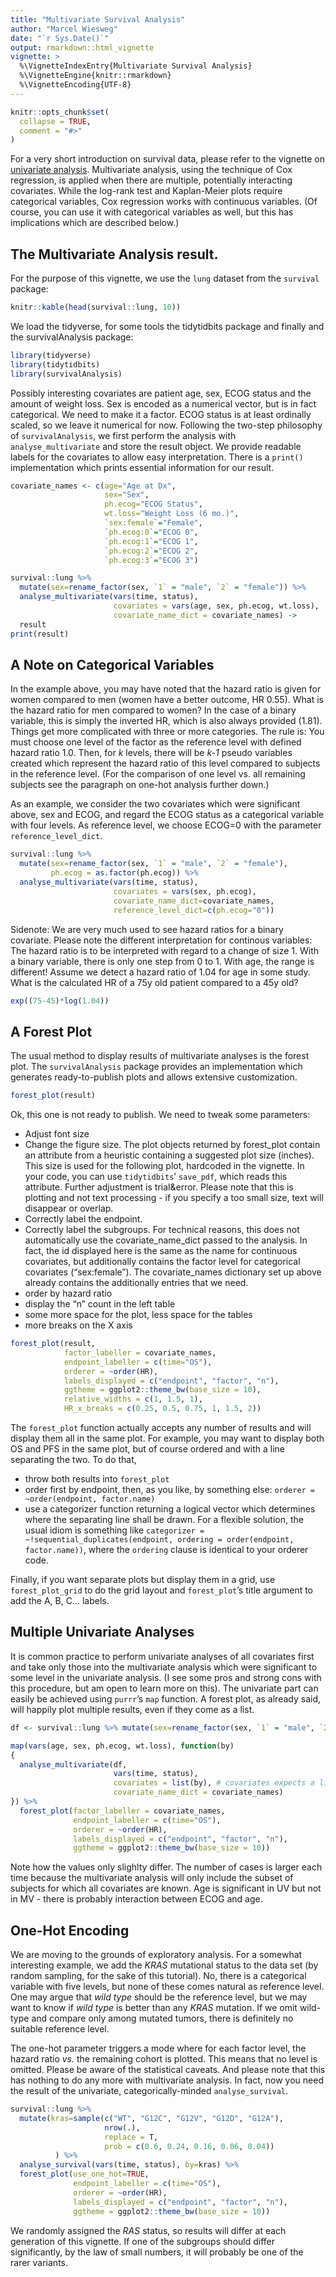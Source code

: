 ```yaml
---
title: "Multivariate Survival Analysis"
author: "Marcel Wiesweg"
date: "`r Sys.Date()`"
output: rmarkdown::html_vignette
vignette: >
  %\VignetteIndexEntry{Multivariate Survival Analysis}
  %\VignetteEngine{knitr::rmarkdown}
  %\VignetteEncoding{UTF-8}
---
```


```r
knitr::opts_chunk$set(
  collapse = TRUE,
  comment = "#>"
)
```

For a very short introduction on survival data, please refer to the vignette on [univariate analysis](univariate.html).
Multivariate analysis, using the technique of Cox regression, is applied when there are multiple, potentially interacting covariates. While the log-rank test and Kaplan-Meier plots require categorical variables, Cox regression works with continuous variables. (Of course, you can use it with categorical variables as well, but this has implications which are described below.)

## The Multivariate Analysis result.

For the purpose of this vignette, we use the `lung` dataset from the `survival` package:

```r
knitr::kable(head(survival::lung, 10))
```

We load the tidyverse, for some tools the tidytidbits package and finally and the survivalAnalysis package:

```r
library(tidyverse)
library(tidytidbits)
library(survivalAnalysis)
```

Possibly interesting covariates are patient age, sex, ECOG status and the amount of weight loss. Sex is encoded as a numerical vector, but is in fact categorical. We need to make it a factor. ECOG status is at least ordinally scaled, so we leave it numerical for now.
Following the two-step philosophy of `survivalAnalysis`, we first perform the analysis with `analyse_multivariate` and store the result object. We provide readable labels for the covariates to allow easy interpretation. There is a `print()` implementation which prints essential information for our result.

```r
covariate_names <- c(age="Age at Dx",
                     sex="Sex",
                     ph.ecog="ECOG Status",
                     wt.loss="Weight Loss (6 mo.)",
                     `sex:female`="Female",
                     `ph.ecog:0`="ECOG 0",
                     `ph.ecog:1`="ECOG 1",
                     `ph.ecog:2`="ECOG 2",
                     `ph.ecog:3`="ECOG 3")

survival::lung %>%
  mutate(sex=rename_factor(sex, `1` = "male", `2` = "female")) %>%
  analyse_multivariate(vars(time, status),
                       covariates = vars(age, sex, ph.ecog, wt.loss),
                       covariate_name_dict = covariate_names) ->
  result
print(result)
```


## A Note on Categorical Variables

In the example above, you may have noted that the hazard ratio is given for women compared to men (women have a better outcome, HR 0.55). What is the hazard ratio for men compared to women? In the case of a binary variable, this is simply the inverted HR, which is also always provided (1.81). Things get more complicated with three or more categories. The rule is: You must choose one level of the factor as the reference level with defined hazard ratio 1.0. Then, for *k* levels, there will be *k-1* pseudo variables created which represent the hazard ratio of this level compared to subjects in the reference level. (For the comparison of one level vs. all remaining subjects see the paragraph on one-hot analysis further down.)  

As an example, we consider the two covariates which were significant above, sex and ECOG, and regard the ECOG status as a categorical variable with four levels. As reference level, we choose ECOG=0 with the parameter `reference_level_dict`.

```r
survival::lung %>%
  mutate(sex=rename_factor(sex, `1` = "male", `2` = "female"),
         ph.ecog = as.factor(ph.ecog)) %>%
  analyse_multivariate(vars(time, status),
                       covariates = vars(sex, ph.ecog),
                       covariate_name_dict=covariate_names,
                       reference_level_dict=c(ph.ecog="0"))
```

Sidenote: We are very much used to see hazard ratios for a binary covariate. Please note the different interpretation for continous variables: The hazard ratio is to be interpreted with regard to a change of size 1. With a binary variable, there is only one step from 0 to 1. With age, the range is different! Assume we detect a hazard ratio of 1.04 for age in some study. What is the calculated HR of a 75y old patient compared to a 45y old? 
```r
exp((75-45)*log(1.04)) 
```

## A Forest Plot

The usual method to display results of multivariate analyses is the forest plot. The `survivalAnalysis` package provides an implementation which generates ready-to-publish plots and allows extensive customization.

```r
forest_plot(result)
```

Ok, this one is not ready to publish. We need to tweak some parameters:

* Adjust font size
* Change the figure size. The plot objects returned by forest_plot contain an attribute from a heuristic containing a suggested plot size (inches). This size is used for the following plot, hardcoded in the vignette. In your code, you can use `tidytidbits`' `save_pdf`, which reads this attribute. Further adjustment is trial&error. Please note that this is plotting and not text processing - if you specify a too small size, text will disappear or overlap.
* Correctly label the endpoint.
* Correctly label the subgroups. For technical reasons, this does not automatically use the covariate_name_dict passed to the analysis. In fact, the id displayed here is the same as the name for continuous covariates, but additionally contains the factor level for categorical covariates ("sex:female"). The covariate_names dictionary set up above already contains the additionally entries that we need.
* order by hazard ratio
* display the "n" count in the left table
* some more space for the plot, less space for the tables
* more breaks on the X axis


```r
forest_plot(result,
            factor_labeller = covariate_names,
            endpoint_labeller = c(time="OS"),
            orderer = ~order(HR),
            labels_displayed = c("endpoint", "factor", "n"),
            ggtheme = ggplot2::theme_bw(base_size = 10),
            relative_widths = c(1, 1.5, 1),
            HR_x_breaks = c(0.25, 0.5, 0.75, 1, 1.5, 2))
```

The `forest_plot` function actually accepts any number of results and will display them all in the same plot. For example, you may want to display both OS and PFS in the same plot, but of course ordered and with a line separating the two. To do that,

* throw both results into `forest_plot`
* order first by endpoint, then, as you like, by something else: `orderer = ~order(endpoint, factor.name)`
* use a categorizer function returning a logical vector which determines where the separating line shall be drawn. For a flexible solution, the usual idiom is something like `categorizer = ~!sequential_duplicates(endpoint, ordering = order(endpoint, factor.name))`, where the `ordering` clause is identical to your orderer code.

Finally, if you want separate plots but display them in a grid, use `forest_plot_grid` to do the grid layout and `forest_plot`'s title argument to add the A, B, C... labels.

## Multiple Univariate Analyses

It is common practice to perform univariate analyses of all covariates first and take only those into the multivariate analysis which were significant to some level in the univariate analysis. (I see some pros and strong cons with this procedure, but am open to learn more on this).
The univariate part can easily be achieved using `purrr`'s `map` function. A forest plot, as already said, will happily plot multiple results, even if they come as a list.

```r

df <- survival::lung %>% mutate(sex=rename_factor(sex, `1` = "male", `2` = "female"))

map(vars(age, sex, ph.ecog, wt.loss), function(by)
{
  analyse_multivariate(df,
                       vars(time, status),
                       covariates = list(by), # covariates expects a list
                       covariate_name_dict = covariate_names)
}) %>%
  forest_plot(factor_labeller = covariate_names,
              endpoint_labeller = c(time="OS"),
              orderer = ~order(HR),
              labels_displayed = c("endpoint", "factor", "n"),
              ggtheme = ggplot2::theme_bw(base_size = 10))
```

Note how the values only slighlty differ. The number of cases is larger each time because the multivariate analysis will only include the subset of subjects for which all covariates are known. Age is significant in UV but not in MV - there is probably interaction between ECOG and age.

## One-Hot Encoding

We are moving to the grounds of exploratory analysis. For a somewhat interesting example, we add the *KRAS* mutational status to the data set (by random sampling, for the sake of this tutorial). No, there is a categorical variable with five levels, but none of these comes natural as reference level. One may argue that  *wild type* should be the reference level, but we may want to know if *wild type* is better than any *KRAS* mutation. If we omit wild-type and compare only among mutated tumors, there is definitely no suitable reference level. 

The one-hot parameter triggers a mode where for each factor level, the hazard ratio *vs.* the remaining cohort is plotted. This means that no level is omitted. Please be aware of the statistical caveats. And please note that this has nothing to do any more with multivariate analysis. In fact, now you need the result of the univariate, categorically-minded `analyse_survival`.


```r

survival::lung %>% 
  mutate(kras=sample(c("WT", "G12C", "G12V", "G12D", "G12A"), 
                     nrow(.), 
                     replace = T, 
                     prob = c(0.6, 0.24, 0.16, 0.06, 0.04))
          ) %>%
  analyse_survival(vars(time, status), by=kras) %>%
  forest_plot(use_one_hot=TRUE,
              endpoint_labeller = c(time="OS"),
              orderer = ~order(HR),
              labels_displayed = c("endpoint", "factor", "n"),
              ggtheme = ggplot2::theme_bw(base_size = 10))
```

We randomly assigned the *RAS* status, so results will differ at each generation of this vignette. If one of the subgroups should differ significantly, by the law of small numbers, it will probably be one of the rarer variants.
